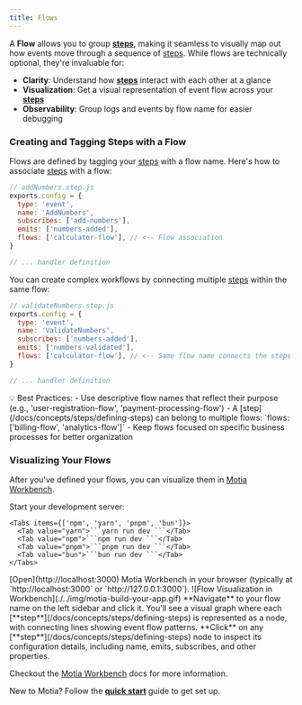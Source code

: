 ```yaml
---
title: Flows
---
```


A **Flow** allows you to group [**steps**](/docs/concepts/steps/defining-steps), making it seamless to visually map out how events move through a sequence of [steps](/docs/concepts/steps/defining-steps). While flows are technically optional, they're invaluable for:

- **Clarity**: Understand how [**steps**](/docs/concepts/steps/defining-steps) interact with each other at a glance
- **Visualization**: Get a visual representation of event flow across your [**steps**](/docs/concepts/steps/defining-steps)
- **Observability**: Group logs and events by flow name for easier debugging

### Creating and Tagging Steps with a Flow

Flows are defined by tagging your [steps](/docs/concepts/steps/defining-steps) with a flow name. Here's how to associate [steps](/docs/concepts/steps/defining-steps) with a flow:

```js
// addNumbers.step.js
exports.config = {
  type: 'event',
  name: 'AddNumbers',
  subscribes: ['add-numbers'],
  emits: ['numbers-added'],
  flows: ['calculator-flow'], // <-- Flow association
}

// ... handler definition
```

You can create complex workflows by connecting multiple [steps](/docs/concepts/steps/defining-steps) within the same flow:

```js
// validateNumbers.step.js
exports.config = {
  type: 'event',
  name: 'ValidateNumbers',
  subscribes: ['numbers-added'],
  emits: ['numbers-validated'],
  flows: ['calculator-flow'], // <-- Same flow name connects the steps
}

// ... handler definition
```

<Callout type="info">
  💡 Best Practices: - Use descriptive flow names that reflect their purpose (e.g., 'user-registration-flow',
  'payment-processing-flow') - A [step](/docs/concepts/steps/defining-steps) can belong to multiple flows: `flows:
  ['billing-flow', 'analytics-flow']` - Keep flows focused on specific business processes for better organization
</Callout>

### Visualizing Your Flows

After you've defined your flows, you can visualize them in [Motia Workbench](/docs/workbench/overview).

<Steps>
  <Step>
    Start your development server:

    <Tabs items={['npm', 'yarn', 'pnpm', 'bun']}>
      <Tab value="yarn">```yarn run dev ```</Tab>
      <Tab value="npm">```npm run dev ```</Tab>
      <Tab value="pnpm">```pnpm run dev ```</Tab>
      <Tab value="bun">```bun run dev ```</Tab>
    </Tabs>

  </Step>
  <Step>
    [Open](http://localhost:3000) Motia Workbench in your browser (typically at `http://localhost:3000` or `http://127.0.0.1:3000`).
    ![Flow Visualization in Workbench](./../img/motia-build-your-app.gif)
  </Step>
  <Step>
    **Navigate** to your flow name on the left sidebar and click it. You'll see a visual graph where each [**step**](/docs/concepts/steps/defining-steps) is represented as a node, with connecting lines showing event flow patterns.
  </Step>
  <Step>
    **Click** on any [**step**](/docs/concepts/steps/defining-steps) node to inspect its configuration details, including name, emits, subscribes, and other properties.
  </Step>
</Steps>

Checkout the [Motia Workbench](/docs/workbench/overview) docs for more information.

<Callout>New to Motia? Follow the **[quick start](/docs/getting-started/quick-start)** guide to get set up.</Callout>
